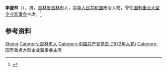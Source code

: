 '''李盛林'''（{{bd|？||2008年|2月1日}}），男，[[吉林省|吉林省]][[吉林市|吉林市]]人，[[中华人民共和国|中华人民共和国]]政治人物，曾任[[国有重点大型企业监事会|国有重点大型企业监事会]]主席。<ref>{{Cite web|title=国有重点大型企业监事会主席李盛林逝世|url=http://news.sina.com.cn/c/2008-02-04/170814902326.shtml|accessdate=2021-02-11|work=新华网|archive-date=2008-02-07|archive-url=https://web.archive.org/web/20080207184520/http://news.sina.com.cn/c/2008-02-04/170814902326.shtml|dead-url=no}}</ref>

== 参考资料 ==
{{reflist}}

{{Authority control}}
{{DEFAULTSORT:Li李}}
[[Category:李姓|Sheng]]
[[Category:吉林市人|Category:吉林市人]]
[[Category:中国共产党党员_(1972年入党)|Category:中国共产党党员 (1972年入党)]]
[[Category:国有重点大型企业监事会主席|Category:国有重点大型企业监事会主席]]

{{中国人物小作品}}